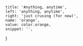 
	title: 'Anything, anytime',
	left: 'anything, anytime',
	right: 'just crusing (for now)',
	name: 'orange',
	value: color.orange,
	snippet: '',
}

